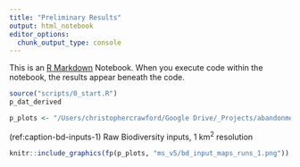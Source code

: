 ```yaml
---
title: "Preliminary Results"
output: html_notebook
editor_options: 
  chunk_output_type: console
---
```


This is an [R Markdown](http://rmarkdown.rstudio.com) Notebook. When you execute code within the notebook, the results appear beneath the code. 

```r
source("scripts/0_start.R")
p_dat_derived

p_plots <- "/Users/christophercrawford/Google Drive/_Projects/abandonment_trajectories/output/plots_loop/"
```


(ref:caption-bd-inputs-1) Raw Biodiversity inputs, 1 km$^2$ resolution

```r

knitr::include_graphics(fp(p_plots, "ms_v5/bd_input_maps_runs_1.png"))
```
